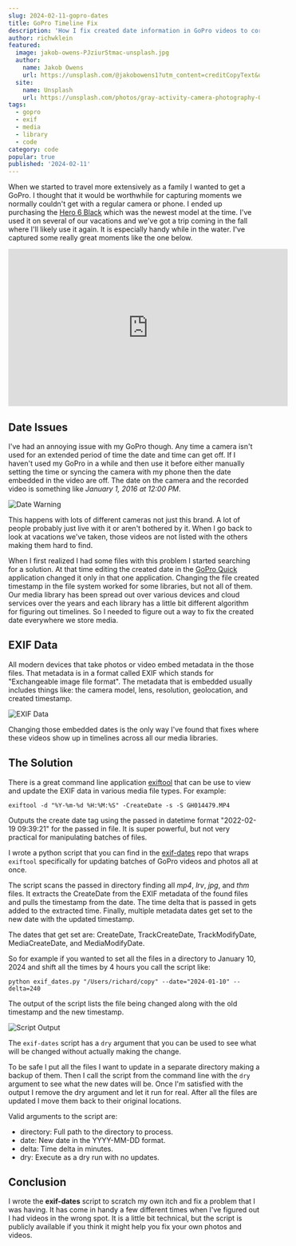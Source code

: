 ```yaml
---
slug: 2024-02-11-gopro-dates
title: GoPro Timeline Fix
description: 'How I fix created date information in GoPro videos to correctly locate the media in my library timelines.'
author: richwklein
featured:
  image: jakob-owens-PJziurStmac-unsplash.jpg
  author:
    name: Jakob Owens
    url: https://unsplash.com/@jakobowens1?utm_content=creditCopyText&utm_medium=referral&utm_source=unsplash
  site:
    name: Unsplash
    url: https://unsplash.com/photos/gray-activity-camera-photography-OLx2ur13jXc?utm_content=creditCopyText&utm_medium=referral&utm_source=unsplash
tags:
  - gopro
  - exif
  - media
  - library
  - code
category: code
popular: true
published: '2024-02-11'
---
```


When we started to travel more extensively as a family I wanted to get a GoPro. I thought that it would be worthwhile for capturing moments we normally couldn't get with a regular camera or phone. I ended up purchasing the [Hero 6 Black](https://www.amazon.com/GoPro-HERO6-Black-Waterproof-Digital/dp/B074X5WPC5) which was the newest model at the time. I've used it on several of our vacations and we've got a trip coming in the fall where I'll likely use it again. It is especially handy while in the water. I've captured some really great moments like the one below.

<iframe
  width="560"
  height="315"
  src="https://www.youtube.com/embed/IRFGZpP04MQ?si=lbEt5v6q0TmvDBIw"
  title="YouTube video player"
  frameborder="0"
  allow="accelerometer; autoplay; clipboard-write; encrypted-media; gyroscope; picture-in-picture; web-share"
  allowfullscreen
></iframe>

## Date Issues

I've had an annoying issue with my GoPro though. Any time a camera isn't used for an extended period of time the date and time can get off. If I haven't used my GoPro in a while and then use it before either manually setting the time or syncing the camera with my phone then the date embedded in the video are off. The date on the camera and the recorded video is something like _January 1, 2016 at 12:00 PM_.

![Date Warning](./date-warning.png 'GoPro Quick date warning')

This happens with lots of different cameras not just this brand. A lot of people probably just live with it or aren't bothered by it. When I go back to look at vacations we've taken, those videos are not listed with the others making them hard to find.

When I first realized I had some files with this problem I started searching for a solution. At that time editing the created date in the [GoPro Quick](https://gopro.com/en/us/shop/quik-app-video-photo-editor) application changed it only in that one application. Changing the file created timestamp in the file system worked for some libraries, but not all of them. Our media library has been spread out over various devices and cloud services over the years and each library has a little bit different algorithm for figuring out timelines. So I needed to figure out a way to fix the created date everywhere we store media.

## EXIF Data

All modern devices that take photos or video embed metadata in the those files. That metadata is in a format called EXIF which stands for "Exchangeable image file format". The metadata that is embedded usually includes things like: the camera model, lens, resolution, geolocation, and created timestamp.

![EXIF Data](./exif-data.png 'EXIF data display in Mac Photos')

Changing those embedded dates is the only way I've found that fixes where these videos show up in timelines across all our media libraries.

## The Solution

There is a great command line application [exiftool](https://exiftool.org/) that can be use to view and update the EXIF data in various media file types. For example:

```shell
exiftool -d "%Y-%m-%d %H:%M:%S" -CreateDate -s -S GH014479.MP4

```

Outputs the create date tag using the passed in datetime format "2022-02-19 09:39:21" for the passed in file. It is super powerful, but not very practical for manipulating batches of files.

I wrote a python script that you can find in the [exif-dates](https://github.com/richwklein/exif-dates) repo that wraps `exiftool` specifically for updating batches of GoPro videos and photos all at once.

The script scans the passed in directory finding all _mp4_, _lrv_, _jpg_, and _thm_ files. It extracts the CreateDate from the EXIF metadata of the found files and pulls the timestamp from the date. The time delta that is passed in gets added to the extracted time. Finally, multiple metadata dates get set to the new date with the updated timestamp.

The dates that get set are: CreateDate, TrackCreateDate, TrackModifyDate, MediaCreateDate, and MediaModifyDate.

So for example if you wanted to set all the files in a directory to January 10, 2024 and shift all the times by 4 hours you call the script like:

```shell
python exif_dates.py "/Users/richard/copy" --date="2024-01-10" --delta=240
```

The output of the script lists the file being changed along with the old timestamp and the new timestamp.

![Script Output](./script-output.png 'exif-date python script output')

The `exif-dates` script has a `dry` argument that you can be used to see what will be changed without actually making the change.

To be safe I put all the files I want to update in a separate directory making a backup of them. Then I call the script from the command line with the `dry` argument to see what the new dates will be. Once I'm satisfied with the output I remove the dry argument and let it run for real. After all the files are updated I move them back to their original locations.

Valid arguments to the script are:

- directory: Full path to the directory to process.
- date: New date in the YYYY-MM-DD format.
- delta: Time delta in minutes.
- dry: Execute as a dry run with no updates.

## Conclusion

I wrote the **exif-dates** script to scratch my own itch and fix a problem that I was having. It has come in handy a few different times when I've figured out I had videos in the wrong spot. It is a little bit technical, but the script is publicly available if you think it might help you fix your own photos and videos.
